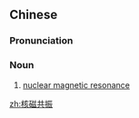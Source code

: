==Chinese==
{{zh-forms|type=112}}
{{wikipedia|lang=zh}}

===Pronunciation===
{{zh-pron
|m=hécígòngzhèn
|cat=n
}}

===Noun===
{{zh-noun}}

# [[nuclear magnetic resonance]]

[[zh:核磁共振]]